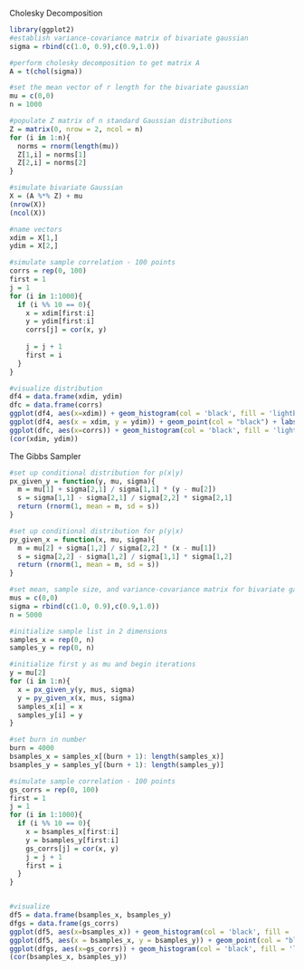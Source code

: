 
Cholesky Decomposition
```r
library(ggplot2)
#establish variance-covariance matrix of bivariate gaussian
sigma = rbind(c(1.0, 0.9),c(0.9,1.0))

#perform cholesky decomposition to get matrix A
A = t(chol(sigma))

#set the mean vector of r length for the bivariate gaussian
mu = c(0,0)
n = 1000

#populate Z matrix of n standard Gaussian distributions
Z = matrix(0, nrow = 2, ncol = n)
for (i in 1:n){
  norms = rnorm(length(mu))
  Z[1,i] = norms[1]
  Z[2,i] = norms[2]
}

#simulate bivariate Gaussian
X = (A %*% Z) + mu
(nrow(X))
(ncol(X))

#name vectors
xdim = X[1,]
ydim = X[2,]

#simulate sample correlation - 100 points
corrs = rep(0, 100)
first = 1
j = 1
for (i in 1:1000){
  if (i %% 10 == 0){
    x = xdim[first:i]
    y = ydim[first:i]
    corrs[j] = cor(x, y)
    
    j = j + 1
    first = i
  }
}

#visualize distribution
df4 = data.frame(xdim, ydim)
dfc = data.frame(corrs)
ggplot(df4, aes(x=xdim)) + geom_histogram(col = 'black', fill = 'lightblue',) + labs(title = "Cholesky Decomposition Bivariate Gaussian Sampling Distribution", x = "Value Sampled", y = "Count")
ggplot(df4, aes(x = xdim, y = ydim)) + geom_point(col = "black") + labs(title = "2D Scatterplot of Cholesky Decomposition Bivariate Gaussian Distribution", x = "x", y = "y")
ggplot(dfc, aes(x=corrs)) + geom_histogram(col = 'black', fill = 'lightgreen',) + labs(title = "Cholesky Decomposition Sample Correlation", x = "Correlation", y = "Count")
(cor(xdim, ydim))
```

The Gibbs Sampler
```r
#set up conditional distribution for p(x|y)
px_given_y = function(y, mu, sigma){
  m = mu[1] + sigma[2,1] / sigma[1,1] * (y - mu[2])
  s = sigma[1,1] - sigma[2,1] / sigma[2,2] * sigma[2,1]
  return (rnorm(1, mean = m, sd = s))
}

#set up conditional distribution for p(y|x)
py_given_x = function(x, mu, sigma){
  m = mu[2] + sigma[1,2] / sigma[2,2] * (x - mu[1])
  s = sigma[2,2] - sigma[1,2] / sigma[1,1] * sigma[1,2]
  return (rnorm(1, mean = m, sd = s))
}

#set mean, sample size, and variance-covariance matrix for bivariate gaussian
mus = c(0,0)
sigma = rbind(c(1.0, 0.9),c(0.9,1.0))
n = 5000

#initialize sample list in 2 dimensions
samples_x = rep(0, n)
samples_y = rep(0, n)

#initialize first y as mu and begin iterations
y = mu[2]
for (i in 1:n){
  x = px_given_y(y, mus, sigma)
  y = py_given_x(x, mus, sigma)
  samples_x[i] = x
  samples_y[i] = y
}

#set burn in number
burn = 4000
bsamples_x = samples_x[(burn + 1): length(samples_x)]
bsamples_y = samples_y[(burn + 1): length(samples_y)]

#simulate sample correlation - 100 points
gs_corrs = rep(0, 100)
first = 1
j = 1
for (i in 1:1000){
  if (i %% 10 == 0){
    x = bsamples_x[first:i]
    y = bsamples_y[first:i]
    gs_corrs[j] = cor(x, y)
    j = j + 1
    first = i
  }
}


#visualize
df5 = data.frame(bsamples_x, bsamples_y)
dfgs = data.frame(gs_corrs)
ggplot(df5, aes(x=bsamples_x)) + geom_histogram(col = 'black', fill = 'lightblue',) + labs(title = "Gibbs Sampling Bivariate Gaussian Distribution", x = "Value Sampled", y = "Count")
ggplot(df5, aes(x = bsamples_x, y = bsamples_y)) + geom_point(col = "black") + labs(title = "2D Scatterplot of Gibbs Sampling Bivariate Gaussian Distribution", x = "x", y = "y")
ggplot(dfgs, aes(x=gs_corrs)) + geom_histogram(col = 'black', fill = 'lightgreen',) + labs(title = "Gibbs Sampling Sample Correlation", x = "Correlation", y = "Count")
(cor(bsamples_x, bsamples_y))


```




